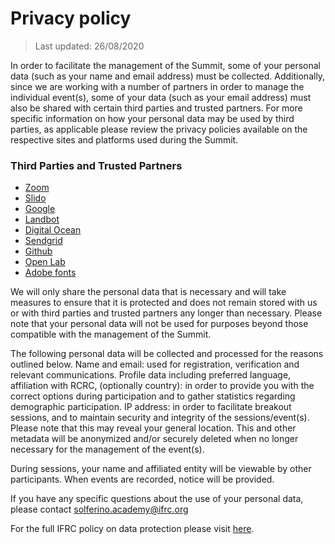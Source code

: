 # Privacy policy

> Last updated: 26/08/2020

In order to facilitate the management of the Summit, some of your personal data (such as your name and email address) must be collected. Additionally, since we are working with a number of partners in order to manage the individual event(s), some of your data (such as your email address) must also be shared with certain third parties and trusted partners. For more specific information on how your personal data may be used by third parties, as applicable please review the privacy policies available on the respective sites and platforms used during the Summit.

### Third Parties and Trusted Partners

- [Zoom](https://zoom.us/privacy)
- [Slido](https://www.sli.do/terms#gdpr)
- [Google](https://policies.google.com/privacy)
- [Landbot](https://help.landbot.io/article/h2ndzk6som-privacy-security)
- [Digital Ocean](https://www.digitalocean.com/legal/privacy-policy/)
- [Sendgrid](https://sendgrid.com/policies/privacy-2016/)
- [Github](https://docs.github.com/en/github/site-policy/github-privacy-statement)
- [Open Lab](https://www.ncl.ac.uk/media/wwwnclacuk/freedomofinformation/dataprotection/Data%20Protection%20Policy%20June2020.pdf)
- [Adobe fonts](https://www.adobe.com/privacy/policies/adobe-fonts.html#)

We will only share the personal data that is necessary and will take measures to ensure that it is protected and does not remain stored with us or with third parties and trusted partners any longer than necessary. Please note that your personal data will not be used for purposes beyond those compatible with the management of the Summit.

The following personal data will be collected and processed for the reasons outlined below.
Name and email: used for registration, verification and relevant communications.
Profile data including preferred language, affiliation with RCRC, (optionally country): in order to provide you with the correct options during participation and to gather statistics regarding demographic participation.
IP address: in order to facilitate breakout sessions, and to maintain security and integrity of the sessions/event(s). Please note that this may reveal your general location. This and other metadata will be anonymized and/or securely deleted when no longer necessary for the management of the event(s).

During sessions, your name and affiliated entity will be viewable by other participants. When events are recorded, notice will be provided.

If you have any specific questions about the use of your personal data, please contact solferino.academy@ifrc.org

For the full IFRC policy on data protection please visit [here](https://edit.climate.red/uploads/ifrc-data-protection-policy-en.pdf).
